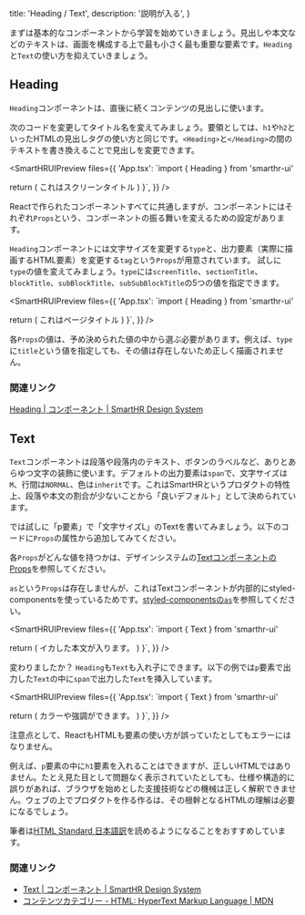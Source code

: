   title: 'Heading / Text',
  description: '説明が入る',
}



まずは基本的なコンポーネントから学習を始めていきましょう。見出しや本文などのテキストは、画面を構成する上で最も小さく最も重要な要素です。`Heading`と`Text`の使い方を抑えていきましょう。

## Heading

`Heading`コンポーネントは、直後に続くコンテンツの見出しに使います。

次のコードを変更してタイトル名を変えてみましょう。要領としては、`h1`や`h2`といったHTMLの見出しタグの使い方と同じです。`<Heading>`と`</Heading>`の間のテキストを書き換えることで見出しを変更できます。

<SmartHRUIPreview
  files={{
    'App.tsx': `import { Heading } from 'smarthr-ui'

  return (
    <Heading type="screenTitle" tag="h1">
      これはスクリーンタイトル
    </Heading>
  )
}`,
  }}
/>

Reactで作られたコンポーネントすべてに共通しますが、コンポーネントにはそれぞれ`Props`という、コンポーネントの振る舞いを変えるための設定があります。

`Heading`コンポーネントには文字サイズを変更する`type`と、出力要素（実際に描画するHTML要素）を変更する`tag`という`Props`が用意されています。
試しに`type`の値を変えてみましょう。`type`には`screenTitle`、`sectionTitle`、`blockTitle`、`subBlockTitle`、`subSubBlockTitle`の5つの値を指定できます。

<SmartHRUIPreview
  files={{
    'App.tsx': `import { Heading } from 'smarthr-ui'

  return (
    <Heading type="pageTitle" tag="h1">
      これはページタイトル
    </Heading>
  )
}`,
  }}
/>

各`Props`の値は、予め決められた値の中から選ぶ必要があります。例えば、`type`に`title`という値を指定しても、その値は存在しないため正しく描画されません。


### 関連リンク

[Heading | コンポーネント | SmartHR Design System](https://smarthr.design/products/components/heading/)


## Text

`Text`コンポーネントは段落や段落内のテキスト、ボタンのラベルなど、ありとあらゆつ文字の装飾に使います。デフォルトの出力要素は`span`で、文字サイズは`M`、行間は`NORMAL`、色は`inherit`です。これはSmartHRというプロダクトの特性上、段落や本文の割合が少ないことから「良いデフォルト」として決められています。

では試しに「p要素」で「文字サイズL」のTextを書いてみましょう。以下のコードに`Props`の属性から追加してみてください。

各`Props`がどんな値を持つかは、デザインシステムの[TextコンポーネントのProps](https://smarthr.design/products/components/text/#h2-0)を参照してください。

`as`という`Props`は存在しませんが、これはTextコンポーネントが内部的にstyled-componentsを使っているためです。[styled-componentsの`as`](https://styled-components.com/docs/api#as-polymorphic-prop)を参照してください。

<SmartHRUIPreview
  files={{
    'App.tsx': `import { Text } from 'smarthr-ui'

  return (
    <Text>
      イカした本文が入ります。
    </Text>
  )
}`,
  }}
/>

変わりましたか？ `Heading`も`Text`も入れ子にできます。以下の例では`p`要素で出力した`Text`の中に`span`で出力した`Text`を挿入しています。

<SmartHRUIPreview
  files={{
    'App.tsx': `import { Text } from 'smarthr-ui'

  return (
    <Text as="p">
      <Text color="TEXT_LINK" weight="bold">カラーや強調</Text>ができます。
    </Text>
  )
}`,
  }}
/>

注意点として、ReactもHTMLも要素の使い方が誤っていたとしてもエラーにはなりません。

例えば、`p`要素の中に`h1`要素を入れることはできますが、正しいHTMLではありません。たとえ見た目として問題なく表示されていたとしても、仕様や構造的に誤りがあれば、ブラウザを始めとした支援技術などの機械は正しく解釈できません。ウェブの上でプロダクトを作る作るは、その根幹となるHTMLの理解は必要になるでしょう。

筆者は[HTML Standard 日本語訳](https://momdo.github.io/html/)を読めるようになることをおすすめしています。


### 関連リンク

- [Text | コンポーネント | SmartHR Design System](https://smarthr.design/products/components/text/)
- [コンテンツカテゴリー - HTML: HyperText Markup Language | MDN](https://developer.mozilla.org/ja/docs/Web/HTML/Content_categories)